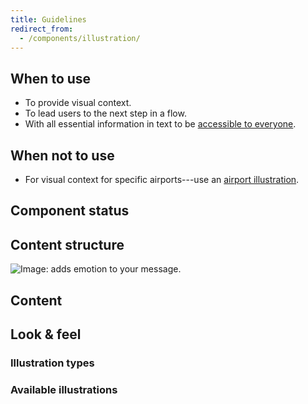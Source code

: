 ```yaml
---
title: Guidelines
redirect_from:
  - /components/illustration/
---
```




<ReactExample exampleId="Illustration-default" />

## When to use

- To provide visual context.
- To lead users to the next step in a flow.
- With all essential information in text to be [accessible to everyone](/foundation/accessibility/).

## When not to use

- For visual context for specific airports---use an [airport illustration](/components/visuals/airportillustration/).

## Component status

<ComponentStatus component="Illustration" />

## Content structure

![Image: adds emotion to your message.](fileId:4QJZqvBvRrLu6t9mwObCkA;nodeId:0%3A265)

## Content

<IllustrationNonvisualSnippet />

<GuidelineImages>

<DoImage />

<DontImage />

</GuidelineImages>

## Look & feel

### Illustration types

<IllustrationTypesSnippet />

### Available illustrations

<IllustrationList />
